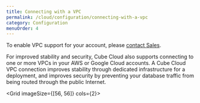 ```yaml
---
title: Connecting with a VPC
permalink: /cloud/configuration/connecting-with-a-vpc
category: Configuration
menuOrder: 4
---
```


<InfoBox>

To enable VPC support for your account, please [contact Sales][cube-contact].

</InfoBox>

For improved stability and security, Cube Cloud also supports connecting to one
or more VPCs in your AWS or Google Cloud accounts. A Cube Cloud VPC connection
improves stability through dedicated infrastructure for a deployment, and
improves security by preventing your database traffic from being routed through
the public Internet.

<Grid imageSize={[56, 56]} cols={2}>
  <GridItem
    url="connecting-with-a-vpc/aws"
    imageUrl="https://raw.githubusercontent.com/cube-js/cube.js/master/docs/static/icons/aws.svg"
    title="AWS"
  />
  <GridItem
    url="connecting-with-a-vpc/azure"
    imageUrl="https://raw.githubusercontent.com/cube-js/cube.js/master/docs/static/icons/azure.svg"
    title="Azure"
  />
  <GridItem
    url="connecting-with-a-vpc/gcp"
    imageUrl="https://raw.githubusercontent.com/cube-js/cube.js/master/docs/static/icons/gcp.svg"
    title="Google Cloud"
  />
</Grid>

[cube-contact]: https://cube.dev/contact/
